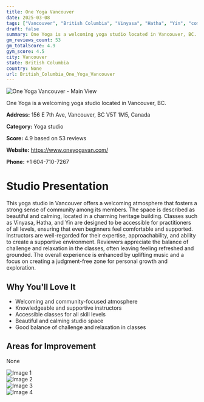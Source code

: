 ```yaml
---
title: One Yoga Vancouver
date: 2025-03-08
tags: ["Vancouver", "British Columbia", "Vinyasa", "Hatha", "Yin", "community", "calming atmosphere", "Vancouver"]  
draft: false
summary: One Yoga is a welcoming yoga studio located in Vancouver, BC.
gm_reviews_count: 53
gm_totalScore: 4.9
gym_score: 4.5
city: Vancouver
state: British Columbia
country: None
url: British_Columbia_One_Yoga_Vancouver
---
```


<div className="aspect-[16/9] relative my-8">
  <img 
    src="https://lh5.googleusercontent.com/p/AF1QipPe4NZxLZp4H2kpjtSZQCPX8l_S0N1Lew8MJxsk=w1920-h1080-k-no"
    alt="One Yoga Vancouver - Main View"
    className="object-cover absolute inset-0 w-full h-full rounded-lg"
  />
</div>

One Yoga is a welcoming yoga studio located in Vancouver, BC.

**Address:** 156 E 7th Ave, Vancouver, BC V5T 1M5, Canada

**Category:** Yoga studio

**Score:** 4.9 based on 53 reviews

**Website:** https://www.oneyogavan.com/

**Phone:** +1 604-710-7267

# Studio Presentation

This yoga studio in Vancouver offers a welcoming atmosphere that fosters a strong sense of community among its members. The space is described as beautiful and calming, located in a charming heritage building. Classes such as Vinyasa, Hatha, and Yin are designed to be accessible for practitioners of all levels, ensuring that even beginners feel comfortable and supported. Instructors are well-regarded for their expertise, approachability, and ability to create a supportive environment. Reviewers appreciate the balance of challenge and relaxation in the classes, often leaving feeling refreshed and grounded. The overall experience is enhanced by uplifting music and a focus on creating a judgment-free zone for personal growth and exploration.

## Why You'll Love It

- Welcoming and community-focused atmosphere
- Knowledgeable and supportive instructors
- Accessible classes for all skill levels
- Beautiful and calming studio space
- Good balance of challenge and relaxation in classes

## Areas for Improvement

None

<div className="grid grid-cols-1 xl:grid-cols-2 gap-4 my-8">
<div className="aspect-[4/3] relative"><img src="https://lh5.googleusercontent.com/p/AF1QipNEt9EFKM5wJuSBqtb88n3ezoVra0C6l6qQubaU=w1920-h1080-k-no" alt="Image 1" className="object-cover absolute inset-0 w-full h-full rounded-lg" /></div>
<div className="aspect-[4/3] relative"><img src="https://lh5.googleusercontent.com/p/AF1QipM1qjMk69q42HWsrnhYOooaRVxS_IfmBmKSbwIN=w1920-h1080-k-no" alt="Image 2" className="object-cover absolute inset-0 w-full h-full rounded-lg" /></div>
<div className="aspect-[4/3] relative"><img src="https://lh5.googleusercontent.com/p/AF1QipN-fq2Km3-5-zWOXUNS7vtd8pU2hKoE_gb1yyI1=w1920-h1080-k-no" alt="Image 3" className="object-cover absolute inset-0 w-full h-full rounded-lg" /></div>
<div className="aspect-[4/3] relative"><img src="https://lh5.googleusercontent.com/p/AF1QipM_ZyHG4iTwBh-joFyuvpSGEV2pZeyo4Br63ULd=w1920-h1080-k-no" alt="Image 4" className="object-cover absolute inset-0 w-full h-full rounded-lg" /></div>
</div>